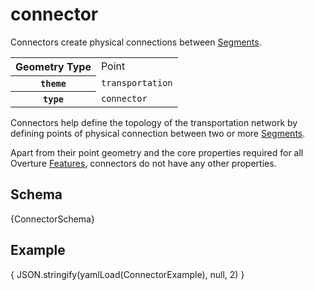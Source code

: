 
# connector

Connectors create physical connections between [Segments](segment).

<table>
  <tr>
    <th>Geometry Type</th>
    <td>Point</td>
  </tr>
  <tr>
    <th><code>theme</code></th>
    <td><code>transportation</code></td>
  </tr>
  <tr>
    <th><code>type</code></th>
    <td><code>connector</code></td>
  </tr>
</table>

Connectors help define the topology of the transportation network by
defining points of physical connection between two or more
[Segments](segment).

Apart from their point geometry and the core properties required for all
Overture [Features](/concepts/feature), connectors do not have any other
properties.

## Schema

<Tabs>
  <TabItem value="browsable" label="Browsable" default>
    <JSONSchemaViewer schema={ yamlLoad(ConnectorSchema) } resolverOptions={ generateResolverOptions({remote: true, yamlBasePath: '/transportation'})}/>
  </TabItem>
  <TabItem value="yaml" label="YAML" default>
    <CodeBlock language="jsx">{ConnectorSchema}</CodeBlock>
  </TabItem>
</Tabs>

## Example

<CodeBlock language="json">{ JSON.stringify(yamlLoad(ConnectorExample), null, 2) }</CodeBlock>
